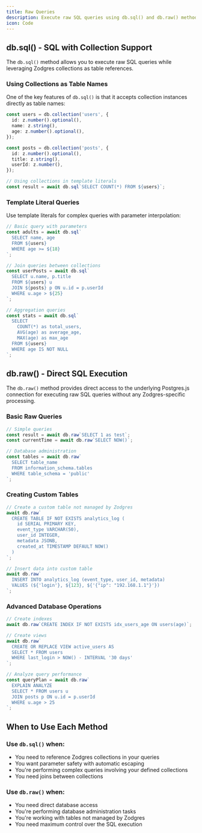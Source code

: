 ```yaml
---
title: Raw Queries
description: Execute raw SQL queries using db.sql() and db.raw() methods
icon: Code
---
```


## db.sql() - SQL with Collection Support

The `db.sql()` method allows you to execute raw SQL queries while leveraging Zodgres collections as table references.

### Using Collections as Table Names

One of the key features of `db.sql()` is that it accepts collection instances directly as table names:

```typescript
const users = db.collection('users', {
  id: z.number().optional(),
  name: z.string(),
  age: z.number().optional(),
});

const posts = db.collection('posts', {
  id: z.number().optional(),
  title: z.string(),
  userId: z.number(),
});

// Using collections in template literals
const result = await db.sql`SELECT COUNT(*) FROM ${users}`;
```

### Template Literal Queries

Use template literals for complex queries with parameter interpolation:

```typescript
// Basic query with parameters
const adults = await db.sql`
  SELECT name, age
  FROM ${users}
  WHERE age >= ${18}
`;

// Join queries between collections
const userPosts = await db.sql`
  SELECT u.name, p.title
  FROM ${users} u
  JOIN ${posts} p ON u.id = p.userId
  WHERE u.age > ${25}
`;

// Aggregation queries
const stats = await db.sql`
  SELECT
    COUNT(*) as total_users,
    AVG(age) as average_age,
    MAX(age) as max_age
  FROM ${users}
  WHERE age IS NOT NULL
`;
```

## db.raw() - Direct SQL Execution

The `db.raw()` method provides direct access to the underlying Postgres.js connection for executing raw SQL queries without any Zodgres-specific processing.

### Basic Raw Queries

```typescript
// Simple queries
const result = await db.raw`SELECT 1 as test`;
const currentTime = await db.raw`SELECT NOW()`;

// Database administration
const tables = await db.raw`
  SELECT table_name
  FROM information_schema.tables
  WHERE table_schema = 'public'
`;
```

### Creating Custom Tables

```typescript
// Create a custom table not managed by Zodgres
await db.raw`
  CREATE TABLE IF NOT EXISTS analytics_log (
    id SERIAL PRIMARY KEY,
    event_type VARCHAR(50),
    user_id INTEGER,
    metadata JSONB,
    created_at TIMESTAMP DEFAULT NOW()
  )
`;

// Insert data into custom table
await db.raw`
  INSERT INTO analytics_log (event_type, user_id, metadata)
  VALUES (${'login'}, ${123}, ${'{"ip": "192.168.1.1"}'})
`;
```

### Advanced Database Operations

```typescript
// Create indexes
await db.raw`CREATE INDEX IF NOT EXISTS idx_users_age ON users(age)`;

// Create views
await db.raw`
  CREATE OR REPLACE VIEW active_users AS
  SELECT * FROM users
  WHERE last_login > NOW() - INTERVAL '30 days'
`;

// Analyze query performance
const queryPlan = await db.raw`
  EXPLAIN ANALYZE
  SELECT * FROM users u
  JOIN posts p ON u.id = p.userId
  WHERE u.age > 25
`;
```

## When to Use Each Method

### Use `db.sql()` when:
- You need to reference Zodgres collections in your queries
- You want parameter safety with automatic escaping
- You're performing complex queries involving your defined collections
- You need joins between collections

### Use `db.raw()` when:
- You need direct database access
- You're performing database administration tasks
- You're working with tables not managed by Zodgres
- You need maximum control over the SQL execution
